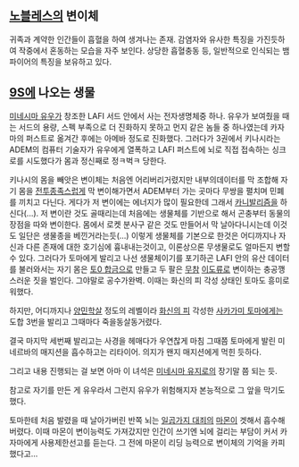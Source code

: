 == [[노블레스]]의 변이체 ==
귀족과 계약한 인간들이 흡혈을 하여 생겨나는 존재. 감염자와 유사한 특징을 가진듯하여 작중에서 혼동하는 모습을 자주 보인다.
상당한 흡혈충동 등, 일반적으로 인식되는 뱀파이어의 특징을 보유하고 있다.

== [[9S]]에 나오는 생물 ==
[[미네시마 유우]]가 창조한 LAFI 서드 안에서 사는 전자생명체중 하나. 유우가 보여줬을 때는 서드의 용량, 스펙 부족으로 더 진화하지 못하고 먼지 같은 놈들 중 하나였는데 카자마의 퍼스트로 옮겨간 후에는 아메바 정도로 진화했다. 그러다가 3권에서 키나시라는 ADEM의 컴퓨터 기술자가 유우에게 열폭하고 LAFI 퍼스트에 뇌로 직접 접속하는 싱크로를 시도했다가 몸과 정신째로 정ㅋ벅ㅋ 당한다. 

키나시의 몸을 빼앗은 변이체는 처음엔 어리버리거렸지만 내부의데이터를 막 조합해 자기 몸을 [[전투종족]]스럽게 막 변이해가면서 ADEM부터 가는 곳마다 무쌍을 펼치며 민폐를 끼치고 다닌다. 게다가 저 변이에는 에너지가 많이 필요한데 그래서 [[카니발리즘]]을 하신다(...).
저 변이란 것도 골때리는데 처음에는 생물체를 기반으로 해서 곤충부터 동물의 장점을 따와 변이한다. 몸에서 로켓 분사구 같은 것도 만들어서 막 날아다니시는데 이것도 일단은 생물종을 베낀거라는듯(...) 이렇게 생물체를 기본으로 한것은 어디까지나 자신과 다른 존재에 대한 호기심에 흉내내는것이고, 이론상으론 무생물로도 얼마든지 변할수 있다.
그러다가 토마에게 발리고 나선 생물체이기를 포기하곤 LAFI 안의 유산 데이터를 불러와서는 자기 몸은 [[토0 합금]]으로 만들고 두 팔은 [[무참]] [[이도류]]로 변이하는 충공깽스러운 짓을 벌인다. 그야말로 공수가완벽. 이때는 화신의 피 각성 상태인 토마도 흥미로워했다.

하지만, 어디까지나 [[양민학살]] 정도의 레벨이라 [[화신의 피]] 각성한 [[사카가미 토마]]에게는 도합 3번을 발리고 그때마다 죽을동살동거렸다. 

결국 마지막 세번째 발리고는 사경을 헤매다가 우연찮게 마침 그때쯤 토마에게 발린 미네르바의 매지션을 흡수하고는 리타이어. 의지가 왠지 매지션에게 먹힌 듯하다.

그리고 내용 진행되는 걸 보면 아마 이 녀석은 [[미네시마 유지로]]의 장기말 쯤 되는 듯. 

참고로 자기를 만든 게 유우라서 그런지 유우가 위험해지자 본능적으로 그 앞을 막기도 했다.

토마한테 처음 발렸을 때 날아가버린 반쪽 뇌는 [[일곱가지 대죄]]의 [[마몬]]이 겟해서 흡수해버렸다. 이때 마몬이 변이능력도 가져갔지만 인간이 쓰기엔 뇌에 걸리는 부담이 커서 카자마에게 사용제한선고를 듣는다. 그 전에 마몬이 리딩 능력으로 변이체의 기억을 카피했다고...
